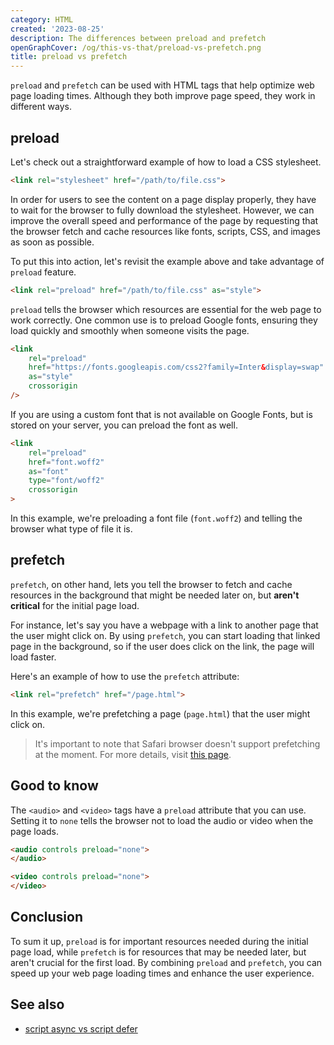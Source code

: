 ```yaml
---
category: HTML
created: '2023-08-25'
description: The differences between preload and prefetch
openGraphCover: /og/this-vs-that/preload-vs-prefetch.png
title: preload vs prefetch
---
```


`preload` and `prefetch` can be used with HTML tags that help optimize web page loading times. Although they both improve page speed, they work in different ways.

## preload

Let's check out a straightforward example of how to load a CSS stylesheet.

```html
<link rel="stylesheet" href="/path/to/file.css">
```

In order for users to see the content on a page display properly, they have to wait for the browser to fully download the stylesheet. However, we can improve the overall speed and performance of the page by requesting that the browser fetch and cache resources like fonts, scripts, CSS, and images as soon as possible.

To put this into action, let's revisit the example above and take advantage of `preload` feature.

```html
<link rel="preload" href="/path/to/file.css" as="style">
```

`preload` tells the browser which resources are essential for the web page to work correctly. One common use is to preload Google fonts, ensuring they load quickly and smoothly when someone visits the page.

```html
<link
    rel="preload"
    href="https://fonts.googleapis.com/css2?family=Inter&display=swap"
    as="style"
    crossorigin
/>
```

If you are using a custom font that is not available on Google Fonts, but is stored on your server, you can preload the font as well.

```html
<link
    rel="preload"
    href="font.woff2"
    as="font"
    type="font/woff2"
    crossorigin
>
```

In this example, we're preloading a font file (`font.woff2`) and telling the browser what type of file it is.

## prefetch

`prefetch`, on other hand, lets you tell the browser to fetch and cache resources in the background that might be needed later on, but **aren't critical** for the initial page load.

For instance, let's say you have a webpage with a link to another page that the user might click on. By using `prefetch`, you can start loading that linked page in the background, so if the user does click on the link, the page will load faster.

Here's an example of how to use the `prefetch` attribute:

```html
<link rel="prefetch" href="/page.html">
```

In this example, we're prefetching a page (`page.html`) that the user might click on.

> It's important to note that Safari browser doesn't support prefetching at the moment. For more details, visit [this page](https://caniuse.com/?search=prefetch).

## Good to know

The `<audio>` and `<video>` tags have a `preload` attribute that you can use. Setting it to `none` tells the browser not to load the audio or video when the page loads.

```html
<audio controls preload="none">
</audio>

<video controls preload="none">
</video>
```

## Conclusion

To sum it up, `preload` is for important resources needed during the initial page load, while `prefetch` is for resources that may be needed later, but aren't crucial for the first load.
By combining `preload` and `prefetch`, you can speed up your web page loading times and enhance the user experience.

## See also

-   [script async vs script defer](https://phuoc.ng/collection/this-vs-that/script-async-vs-script-defer)

